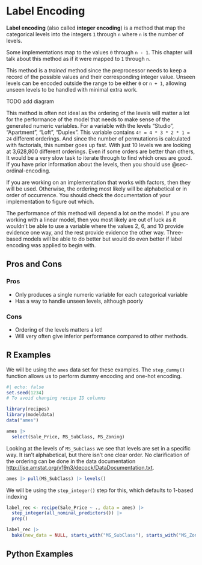 # Label Encoding {#sec-label-encoding}

**Label encoding** (also called **integer encoding**) is a method that map the categorical levels into the integers `1` through `n` where `n` is the number of levels.

::: callout-note
Some implementations map to the values `0` through `n - 1`. This chapter will talk about this method as if it were mapped to `1` through `n`.
:::

This method is a *trained* method since the preprocessor needs to keep a record of the possible values and their corresponding integer value. Unseen levels can be encoded outside the range to be either `0` or `n + 1`, allowing unseen levels to be handled with minimal extra work.

TODO add diagram

This method is often not ideal as the ordering of the levels will matter a lot for the performance of the model that needs to make sense of the generated numeric variables. For a variable with the levels "Studio", "Apartment", "Loft", "Duplex". This variable contains `4! = 4 * 3 * 2 * 1 = 24` different orderings. And since the number of permutations is calculated with factorials, this number goes up fast. With just 10 levels we are looking at 3,628,800 different orderings. Even if some orders are better than others, It would be a very slow task to iterate through to find which ones are good. If you have prior information about the levels, then you should use @sec-ordinal-encoding.

If you are working on an implementation that works with factors, then they will be used. Otherwise, the ordering most likely will be alphabetical or in order of occurrence. You should check the documentation of your implementation to figure out which.

The performance of this method will depend a lot on the model. If you are working with a linear model, then you most likely are out of luck as it wouldn't be able to use a variable where the values 2, 6, and 10 provide evidence one way, and the rest provide evidence the other way. Three-based models will be able to do better but would do even better if label encoding was applied to begin with.

## Pros and Cons

### Pros

-   Only produces a single numeric variable for each categorical variable
-   Has a way to handle unseen levels, although poorly

### Cons

-   Ordering of the levels matters a lot!
-   Will very often give inferior performance compared to other methods.

## R Examples

We will be using the `ames` data set for these examples. The `step_dummy()` function allows us to perform dummy encoding and one-hot encoding.

```r
#| echo: false
set.seed(1234)
# To avoid changing recipe ID columns
```

```r
library(recipes)
library(modeldata)
data("ames")

ames |>
  select(Sale_Price, MS_SubClass, MS_Zoning)
```

Looking at the levels of `MS_SubClass` we see that levels are set in a specific way. It isn't alphabetical, but there isn't one clear order. No clarification of the ordering can be done in the data documentation <http://jse.amstat.org/v19n3/decock/DataDocumentation.txt>.

```r
ames |> pull(MS_SubClass) |> levels()
```

We will be using the `step_integer()` step for this, which defaults to 1-based indexing

```r
label_rec <- recipe(Sale_Price ~ ., data = ames) |>
  step_integer(all_nominal_predictors()) |>
  prep()

label_rec |>
  bake(new_data = NULL, starts_with("MS_SubClass"), starts_with("MS_Zoning"))
```

## Python Examples
